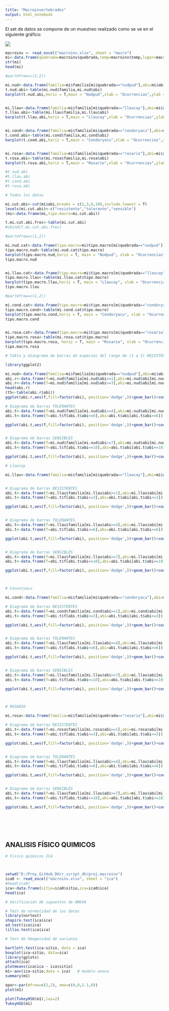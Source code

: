 ```yaml
---
title: "Macroinvertebrados"
output: html_notebook
---
```


El set de datos se compone de un muestreo realizado como se ve en el siguiente gráfico:

![](im.jpg)


```r

macroinv <- read_excel("macroinv.xlsx", sheet = "macro")
mi<-data.frame(quebrada=macroinv$quebrada,temp=macroinv$temp,lugar=macroinv$lugar,fecha=macroinv$fecha,orden=macroinv$orden,familia=macroinv$familia,conteo=macroinv$conteo,abi=macroinv$abi,bmw=macroinv$bmw,stringsAsFactors = T)
str(mi)
head(mi)

```

```r

#par(mfrow=c(2,2))

mi.nud<-data.frame(familia=mi$familia[mi$quebrada=="nudpud"],abi=mi$abi[mi$quebrada=="nudpud"])
t.nud.abi<-table(mi.nud$familia,mi.nud$abi)
barplot(t.nud.abi,horiz = T,main = "Nudpud",xlab = "Ocurrencias",ylab = "Indice ABI",cex.lab=0.9,xlim=c(0, 120),las=1,col=rainbow(length(t.nud.abi)))


mi.llau<-data.frame(familia=mi$familia[mi$quebrada=="llaucay"],abi=mi$abi[mi$quebrada=="llaucay"])
t.llau.abi<-table(mi.llau$familia,mi.llau$abi)
barplot(t.llau.abi,horiz = T,main = "Llaucay",xlab = "Ocurrencias",ylab = "Indice ABI",xlim=c(0, 65),las=1,col=rainbow(length(t.llau.abi)))


mi.cond<-data.frame(familia=mi$familia[mi$quebrada=="condoryacu"],abi=mi$abi[mi$quebrada=="condoryacu"])
t.cond.abi<-table(mi.cond$familia,mi.cond$abi)
barplot(t.cond.abi,horiz = T,main = "Condoryacu",xlab = "Ocurrencias",ylab = "Indice ABI",xlim=c(0, 65),las=1,col=rainbow(length(t.cond.abi)))


mi.rosa<-data.frame(familia=mi$familia[mi$quebrada=="rosario"],abi=mi$abi[mi$quebrada=="rosario"])
t.rosa.abi<-table(mi.rosa$familia,mi.rosa$abi)
barplot(t.rosa.abi,horiz = T,main = "Rosario",xlab = "Ocurrencias",ylab = "Indice ABI",xlim=c(0, 65),las=1,col=rainbow(length(t.rosa.abi)))


```

```r

#t.nud.abi
#t.llau.abi
#t.cond.abi
#t.rosa.abi

```





```r

# Todos los datos

mi.cut.abi<-cut(mi$abi,breaks = c(1,3,6,10),include.lowest = T)
levels(mi.cut.abi)<-c("resistente","tolerante","sensible")
(mi<-data.frame(mi,tipo.macro=mi.cut.abi))

t.mi.cut.abi.frec<-table(mi.cut.abi)
#cbind(t.mi.cut.abi.frec)

#par(mfrow=c(1,2))

mi.nud.cat<-data.frame(tipo.macro=mi$tipo.macro[mi$quebrada=="nudpud"],abi=mi$abi[mi$quebrada=="nudpud"])
tipo.macro.nud<-table(mi.nud.cat$tipo.macro)
barplot(tipo.macro.nud,horiz = T, main = "Nudpud", xlab = "Ocurrencias",ylab = "Calidad de macros",col = rainbow(length(tipo.macro.nud)))
tipo.macro.nud


mi.llau.cat<-data.frame(tipo.macro=mi$tipo.macro[mi$quebrada=="llaucay"],abi=mi$abi[mi$quebrada=="llaucay"])
tipo.macro.llau<-table(mi.llau.cat$tipo.macro)
barplot(tipo.macro.llau,horiz = T, main = "Llaucay", xlab = "Ocurrencias",ylab = "Calidad de macros",col = rainbow(length(tipo.macro.llau)))
tipo.macro.llau

#par(mfrow=c(1,2))

mi.cond.cat<-data.frame(tipo.macro=mi$tipo.macro[mi$quebrada=="condoryacu"],abi=mi$abi[mi$quebrada=="condoryacu"])
tipo.macro.cond<-table(mi.cond.cat$tipo.macro)
barplot(tipo.macro.cond,horiz = T, main = "Condoryacu", xlab = "Ocurrencias",ylab = "Calidad de macros",col = rainbow(length(tipo.macro.cond)))
tipo.macro.cond


mi.rosa.cat<-data.frame(tipo.macro=mi$tipo.macro[mi$quebrada=="rosario"],abi=mi$abi[mi$quebrada=="rosario"])
tipo.macro.rosa<-table(mi.rosa.cat$tipo.macro)
barplot(tipo.macro.rosa, horiz = T, main = "Rosario", xlab = "Ocurrencias",ylab = "Calidad de macros",col = rainbow(length(tipo.macro.rosa)))
tipo.macro.rosa

```


```r

# Tabla y diangrama de barras de especies del rango de (1 a 3) RESISTENTES  de nudpud

library(ggplot2)

mi.nud<-data.frame(familia=mi$familia[mi$quebrada=="nudpud"],abi=mi$abi[mi$quebrada=="nudpud"])
abi.r<-data.frame(f=mi.nud$familia[mi.nud$abi>=1],abi=mi.nud$abi[mi.nud$abi>=1])
abi.r<-data.frame(f=mi.nud$familia[mi.nud$abi<=3],abi=mi.nud$abi[mi.nud$abi<=3])
head(abi.r)
(t5<-table(abi.r$abi))
ggplot(abi.r,aes(f,fill=factor(abi), position='dodge',))+geom_bar()+coord_flip()+geom_text(y=0.7, stat="count", aes(label=paste(..count.., "obs.")))+ggtitle("Nudpud",subtitle = "Familias resitentes")+xlab("") + ylab("")+theme(plot.title = element_text(hjust = 0))+theme(legend.position="right")+ guides(fill=guide_legend(title="Valores ABI"))

# Diagrama de barras TOLERANTES
abi.t<-data.frame(f=mi.nud$familia[mi.nud$abi>=4],abi=mi.nud$abi[mi.nud$abi>=4])  # filtro >4
abi.t<-data.frame(f=abi.t$f[abi.t$abi<=6],abi=abi.t$abi[abi.t$abi<=6]) # filtro <6

ggplot(abi.t,aes(f,fill=factor(abi), position='dodge',))+geom_bar()+coord_flip()+geom_text(y=1, stat="count", aes(label=paste(..count.., "obs.")))+ggtitle("Nudpud",subtitle = "Familias tolerantes")+xlab("") + ylab("")+theme(plot.title = element_text(hjust = 0))+theme(legend.position="right")+ guides(fill=guide_legend(title="Valores ABI"))


# Diagrama de barras SENSIBLES
abi.t<-data.frame(f=mi.nud$familia[mi.nud$abi>=7],abi=mi.nud$abi[mi.nud$abi>=7])  # filtro >7
abi.t<-data.frame(f=abi.t$f[abi.t$abi<=10],abi=abi.t$abi[abi.t$abi<=10]) # filtro <10

ggplot(abi.t,aes(f,fill=factor(abi), position='dodge',))+geom_bar()+coord_flip()+geom_text(y=1, stat="count", aes(label=paste(..count.., "obs.")))+ggtitle("Nudpud",subtitle = "Familias sensibles")+xlab("") + ylab("")+theme(plot.title = element_text(hjust = 0))+theme(legend.position="right")+ guides(fill=guide_legend(title="Valores ABI"))


```


```r

# Llaucay

mi.llau<-data.frame(familia=mi$familia[mi$quebrada=="llaucay"],abi=mi$abi[mi$quebrada=="llaucay"])


# Diagrama de barras RESISTENTES
abi.t<-data.frame(f=mi.llau$familia[mi.llau$abi>=1],abi=mi.llau$abi[mi.llau$abi>=1])  # filtro >1
abi.t<-data.frame(f=abi.t$f[abi.t$abi<=3],abi=abi.t$abi[abi.t$abi<=3]) # filtro <3

ggplot(abi.t,aes(f,fill=factor(abi), position='dodge',))+geom_bar()+coord_flip()+geom_text(y=1, stat="count", aes(label=paste(..count.., "obs.")))+ggtitle("Llaucay",subtitle = "Familias resistentes")+xlab("") + ylab("")+theme(plot.title = element_text(hjust = 0))+theme(legend.position="right")+ guides(fill=guide_legend(title="Valores ABI"))


# Diagrama de barras TOLERANTES
abi.t<-data.frame(f=mi.llau$familia[mi.llau$abi>=4],abi=mi.llau$abi[mi.llau$abi>=4])  # filtro >4
abi.t<-data.frame(f=abi.t$f[abi.t$abi<=6],abi=abi.t$abi[abi.t$abi<=6]) # filtro <6

ggplot(abi.t,aes(f,fill=factor(abi), position='dodge',))+geom_bar()+coord_flip()+geom_text(y=1, stat="count", aes(label=paste(..count.., "obs.")))+ggtitle("Llaucay",subtitle = "Familias tolerantes")+xlab("") + ylab("")+theme(plot.title = element_text(hjust = 0))+theme(legend.position="right")+ guides(fill=guide_legend(title="Valores ABI"))


# Diagrama de barras SENSIBLES
abi.t<-data.frame(f=mi.llau$familia[mi.llau$abi>=7],abi=mi.llau$abi[mi.llau$abi>=7])  # filtro >7
abi.t<-data.frame(f=abi.t$f[abi.t$abi<=10],abi=abi.t$abi[abi.t$abi<=10]) # filtro <10

ggplot(abi.t,aes(f,fill=factor(abi), position='dodge',))+geom_bar()+coord_flip()+geom_text(y=1, stat="count", aes(label=paste(..count.., "obs.")))+ggtitle("Llaucay",subtitle = "Familias sensibles")+xlab("") + ylab("")+theme(plot.title = element_text(hjust = 0))+theme(legend.position="right")+ guides(fill=guide_legend(title="Valores ABI"))




```


```r

# Consoryacu

mi.cond<-data.frame(familia=mi$familia[mi$quebrada=="condoryacu"],abi=mi$abi[mi$quebrada=="condoryacu"])

# Diagrama de barras RESISTENTES
abi.t<-data.frame(f=mi.cond$familia[mi.cond$abi>=1],abi=mi.cond$abi[mi.cond$abi>=1])  # filtro >1
abi.t<-data.frame(f=abi.t$f[abi.t$abi<=3],abi=abi.t$abi[abi.t$abi<=3]) # filtro <3

ggplot(abi.t,aes(f,fill=factor(abi), position='dodge',))+geom_bar()+coord_flip()+geom_text(y=1, stat="count", aes(label=paste(..count.., "obs.")))+ggtitle("Condoryacu",subtitle = "Familias resistentes")+xlab("") + ylab("")+theme(plot.title = element_text(hjust = 0))+theme(legend.position="right")+ guides(fill=guide_legend(title="Valores ABI"))


# Diagrama de barras TOLERANTES
abi.t<-data.frame(f=mi.llau$familia[mi.llau$abi>=4],abi=mi.llau$abi[mi.llau$abi>=4])  # filtro >4
abi.t<-data.frame(f=abi.t$f[abi.t$abi<=6],abi=abi.t$abi[abi.t$abi<=6]) # filtro <6

ggplot(abi.t,aes(f,fill=factor(abi), position='dodge',))+geom_bar()+coord_flip()+geom_text(y=1, stat="count", aes(label=paste(..count.., "obs.")))+ggtitle("Condoryacu",subtitle = "Familias tolerantes")+xlab("") + ylab("")+theme(plot.title = element_text(hjust = 0))+theme(legend.position="right")+ guides(fill=guide_legend(title="Valores ABI"))


# Diagrama de barras SENSIBLES
abi.t<-data.frame(f=mi.llau$familia[mi.llau$abi>=7],abi=mi.llau$abi[mi.llau$abi>=7])  # filtro >7
abi.t<-data.frame(f=abi.t$f[abi.t$abi<=10],abi=abi.t$abi[abi.t$abi<=10]) # filtro <10

ggplot(abi.t,aes(f,fill=factor(abi), position='dodge',))+geom_bar()+coord_flip()+geom_text(y=1, stat="count", aes(label=paste(..count.., "obs.")))+ggtitle("Condoryacu",subtitle = "Familias sensibles")+xlab("") + ylab("")+theme(plot.title = element_text(hjust = 0))+theme(legend.position="right")+ guides(fill=guide_legend(title="Valores ABI"))




```





```r

# ROSARIO

mi.rosa<-data.frame(familia=mi$familia[mi$quebrada=="rosario"],abi=mi$abi[mi$quebrada=="rosario"])

# Diagrama de barras RESISTENTES
abi.t<-data.frame(f=mi.rosa$familia[mi.rosa$abi>=1],abi=mi.rosa$abi[mi.rosa$abi>=1])  # filtro >1
abi.t<-data.frame(f=abi.t$f[abi.t$abi<=3],abi=abi.t$abi[abi.t$abi<=3]) # filtro <3

ggplot(abi.t,aes(f,fill=factor(abi), position='dodge',))+geom_bar()+coord_flip()+geom_text(y=1, stat="count", aes(label=paste(..count.., "obs.")))+ggtitle("Rosario",subtitle = "Familias resistentes")+xlab("") + ylab("")+theme(plot.title = element_text(hjust = 0))+theme(legend.position="right")+ guides(fill=guide_legend(title="Valores ABI"))


# Diagrama de barras TOLERANTES
abi.t<-data.frame(f=mi.llau$familia[mi.llau$abi>=4],abi=mi.llau$abi[mi.llau$abi>=4])  # filtro >4
abi.t<-data.frame(f=abi.t$f[abi.t$abi<=6],abi=abi.t$abi[abi.t$abi<=6]) # filtro <6

ggplot(abi.t,aes(f,fill=factor(abi), position='dodge',))+geom_bar()+coord_flip()+geom_text(y=1, stat="count", aes(label=paste(..count.., "obs.")))+ggtitle("Rosario",subtitle = "Familias tolerantes")+xlab("") + ylab("")+theme(plot.title = element_text(hjust = 0))+theme(legend.position="right")+ guides(fill=guide_legend(title="Valores ABI"))


# Diagrama de barras SENSIBLES
abi.t<-data.frame(f=mi.llau$familia[mi.llau$abi>=7],abi=mi.llau$abi[mi.llau$abi>=7])  # filtro >7
abi.t<-data.frame(f=abi.t$f[abi.t$abi<=10],abi=abi.t$abi[abi.t$abi<=10]) # filtro <10

ggplot(abi.t,aes(f,fill=factor(abi), position='dodge',))+geom_bar()+coord_flip()+geom_text(y=1, stat="count", aes(label=paste(..count.., "obs.")))+ggtitle("Rosario",subtitle = "Familias sensibles")+xlab("") + ylab("")+theme(plot.title = element_text(hjust = 0))+theme(legend.position="right")+ guides(fill=guide_legend(title="Valores ABI"))







```

## ANALISIS FÍSICO QUIMICOS



```r

# Fisico químicos ICA



setwd("D:/Proy_GitHub_DH/r_script_dh/proj.macroinv")
ica0 <- read_excel("macroinv.xlsx", sheet = "ica")
#head(ica0)
ica<-data.frame(sitio=ica0$sitio,ica=ica0$ica)
head(ica)

# Verificación de supuestos de ANOVA

# Test de normalidad de los datos
library(nortest)
shapiro.test(ica$ica)
ad.test(ica$ica)
lillie.test(ica$ica)

# Test de hmogenidad de varianza

bartlett.test(ica~sitio, data = ica)
boxplot(ica~sitio, data=ica)
library(gplots)
attach(ica)
plotmeans(ica$ica ~ ica$sitio)
m1<-aov(ica~sitio,data = ica)   # modelo anova
summary(m1)

opar<-par(mfrow=c(2,2), oma=c(0,0,1.1,0))
plot(m1)

plot(TukeyHSD(m1),las=2)
TukeyHSD(m1)



```















